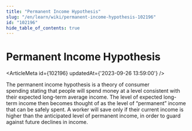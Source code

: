 ```yaml
---
title: "Permanent Income Hypothesis"
slug: "/en/learn/wiki/permanent-income-hypothesis-102196"
id: "102196"
hide_table_of_contents: true
---
```



# Permanent Income Hypothesis

<ArticleMeta id={102196} updatedAt={'2023-09-26 13:59:00'} />
<div className='border-solid border-b border-t-0 my-4 border-[var(--ifm-color-gray-300)]' />

The permanent income hypothesis is a theory of consumer spending stating that people will spend money at a level consistent with their expected long-term average income. The level of expected long-term income then becomes thought of as the level of “permanent” income that can be safely spent. A worker will save only if their current income is higher than the anticipated level of permanent income, in order to guard against future declines in income.
